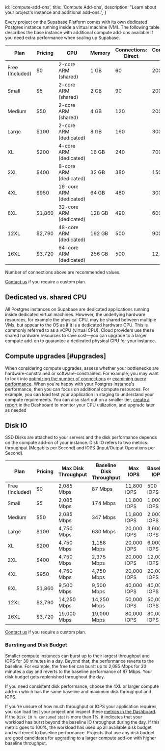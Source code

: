 
  id: 'compute-add-ons',
  title: 'Compute Add-ons',
  description: "Learn about your project's instance and additional add-ons.",
}

Every project on the Supabase Platform comes with its own dedicated Postgres instance running inside a virtual machine (VM). The following table describes the base instance with additional compute add-ons available if you need extra performance when scaling up Supabase.

| Plan            | Pricing | CPU                     | Memory | Connections: Direct | Connections: Pooler |
| --------------- | ------- | ----------------------- | ------ | ------------------- | ------------------- |
| Free (Included) | $0      | 2-core ARM (shared)     | 1 GB   | 60                  | 200                 |
| Small           | $5      | 2-core ARM (shared)     | 2 GB   | 90                  | 200                 |
| Medium          | $50     | 2-core ARM (shared)     | 4 GB   | 120                 | 200                 |
| Large           | $100    | 2-core ARM (dedicated)  | 8 GB   | 160                 | 300                 |
| XL              | $200    | 4-core ARM (dedicated)  | 16 GB  | 240                 | 700                 |
| 2XL             | $400    | 8-core ARM (dedicated)  | 32 GB  | 380                 | 1500                |
| 4XL             | $950    | 16-core ARM (dedicated) | 64 GB  | 480                 | 3000                |
| 8XL             | $1,860  | 32-core ARM (dedicated) | 128 GB | 490                 | 6000                |
| 12XL            | $2,790  | 48-core ARM (dedicated) | 192 GB | 500                 | 9000                |
| 16XL            | $3,720  | 64-core ARM (dedicated) | 256 GB | 500                 | 12,000              |

Number of connections above are recommended values.

[Contact us](https://supabase.com/contact/enterprise) if you require a custom plan.

## Dedicated vs. shared CPU

All Postgres instances on Supabase are dedicated applications running inside dedicated virtual machines. However, the underlying hardware resources, for example the physical CPU, may be shared between multiple VMs, but appear to the OS as if it is a dedicated hardware CPU. This is commonly referred to as a vCPU (virtual CPU). Cloud providers use these shared hardware resources to save cost—you can upgrade to a larger compute add-on to guarantee a dedicated physical CPU for your instance.

## Compute upgrades [#upgrades]

When considering compute upgrades, assess whether your bottlenecks are hardware-constrained or software-constrained. For example, you may want to look into [optimizing the number of connections](/docs/guides/platform/performance#optimizing-the-number-of-connections) or [examining query performance](/docs/guides/platform/performance#examining-query-performance). When you're happy with your Postgres instance's performance, then you can focus on additional compute resources. For example, you can load test your application in staging to understand your compute requirements. You can also start out on a smaller tier, [create a report](https://app.supabase.com/project/_/reports) in the Dashboard to monitor your CPU utilization, and upgrade later as needed

## Disk IO

SSD Disks are attached to your servers and the disk performance depends on the compute add-on of your instance. Disk IO refers to two metrics: throughput (Megabits per Second) and IOPS (Input/Output Operations per Second).

| Plan            | Pricing | Max Disk Throughput | Baseline Disk Throughput | Max IOPS    | Baseline IOPS |
| --------------- | ------- | ------------------- | ------------------------ | ----------- | ------------- |
| Free (Included) | $0      | 2,085 Mbps          | 87 Mbps                  | 11,800 IOPS | 500 IOPS      |
| Small           | $5      | 2,085 Mbps          | 174 Mbps                 | 11,800 IOPS | 1,000 IOPS    |
| Medium          | $50     | 2,085 Mbps          | 347 Mbps                 | 11,800 IOPS | 2,000 IOPS    |
| Large           | $100    | 4,750 Mbps          | 630 Mbps                 | 20,000 IOPS | 3,600 IOPS    |
| XL              | $200    | 4,750 Mbps          | 1,188 Mbps               | 20,000 IOPS | 6,000 IOPS    |
| 2XL             | $400    | 4,750 Mbps          | 2,375 Mbps               | 20,000 IOPS | 12,000 IOPS   |
| 4XL             | $950    | 4,750 Mbps          | 4,750 Mbps               | 20,000 IOPS | 20,000 IOPS   |
| 8XL             | $1,860  | 9,500 Mbps          | 9,500 Mbps               | 40,000 IOPS | 40,000 IOPS   |
| 12XL            | $2,790  | 14,250 Mbps         | 14,250 Mbps              | 50,000 IOPS | 50,000 IOPS   |
| 16XL            | $3,720  | 19,000 Mbps         | 19,000 Mbps              | 80,000 IOPS | 80,000 IOPS   |

[Contact us](https://supabase.com/contact/enterprise) if you require a custom plan.

### Bursting and Disk Budget

Smaller compute instances can burst up to their largest throughput and IOPS for 30 minutes in a day. Beyond that, the performance reverts to the baseline. For example, the free tier can burst up to 2,085 Mbps for 30 minutes a day and reverts to the baseline performance of 87 Mbps. Your disk budget gets replenished throughout the day.

If you need consistent disk performance, choose the 4XL or larger compute add-on which has the same baseline and maximum disk throughput and IOPS.

If you're unsure of how much throughput or IOPS your application requires, you can load test your project and inspect these [metrics in the Dashboard](https://app.supabase.com/project/_/reports). If the `Disk IO % consumed` stat is more than 1%, it indicates that your workload has burst beyond the baseline IO throughput during the day. If this metric goes to 100%, the workload has used up all available disk budget and will revert to baseline performance. Projects that use any disk budget are good candidates for upgrading to a larger compute add-on with higher baseline throughput.


